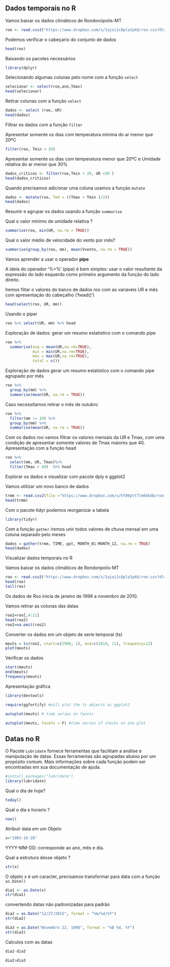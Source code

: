 ## Dados temporais no R


Vamos baixar os dados climáticos de Rondonópolis-MT
```r
roo <- read.csv2("https://www.dropbox.com/s/1ajoi1c8pla3yk6/roo.csv?dl=1")
```

Podemos verificar o cabeçario do conjunto de dados
```r
head(roo)
```

Baixando os pacotes necessários
```r
library(dplyr)
```


Selecionando algumas colunas pelo nome com a função `select`

```r
selecionar <- select(roo,ano,Tmax)
head(selecionar)
```


Retirar colunas com a função `select`

```r
dados <- select (roo,-UR)
head(dados)
```

Filtrar os dados com a função `filter`

Apresentar somente os dias com temperatura minima do ar menor que 20ºC

```r
filter(roo, Tmin < 20)
```

Apresentar somente os dias com temperatura menor que 20ºC e Umidade relativa do ar menor que 30%

```r
dados_criticos <- filter(roo,Tmin < 20, UR <30 )
head(dados_criticos)
```

Quando precisamos adicionar uma coluna usamos a função `mutate`

```r
dados <- mutate(roo, Tmd = ((Tmax + Tmin )/2))
head(dados)
```

Resumir e agrupar os dados usando a função `summarise`

Qual o valor minimo de umidade relativa ?
```r
summarise(roo, min(UR, na.rm = TRUE)) 
```

Qual o valor médio de velocidade do vento  por mês?

```r
summarise(group_by(roo, mm), mean(Vvento, na.rm = TRUE))
```


Vamos aprender a usar o operador **pipe**

A ideia do operador '%>%' (pipe) é bem simples: usar o valor resultante da expressão do lado esquerdo como primeiro argumento da função do lado direito.

Iremos filtar o valores do banco de dados *roo* com as variaveis UR e mês com apresentação do cabeçalho ('head()') 
```r
head(select(roo, UR, mm))
```

Usando o piper
```r
roo %>% select(UR, mm) %>% head
```

Exploração de dados:  gerar um resumo estatístico com o comando pipe

```r
roo %>% 
  summarise(avg = mean(UR,na.rm=TRUE), 
            min = min(UR,na.rm=TRUE),
            max = max(UR,na.rm=TRUE),
            total = n())
```

Exploração de dados  gerar um resumo estatístico com o comando pipe agrupado por mês

```r
roo %>% 
  group_by(mm) %>% 
  summarise(mean(UR, na.rm = TRUE))
```

Caso necessitamos retirar o mês de outubro

```r
roo %>% 
  filter(mm != 10) %>% 
  group_by(mm) %>% 
  summarise(mean(UR, na.rm = TRUE))
```

Com os dados roo vamos filtrar os valores mensais da UR e Tmax, com uma condição de apresentar somente valores de Tmax maiores que 40. Apresentação com a função head

```r
roo %>%
  select(mm, UR, Tmax)%>%
  filter(Tmax > 40)  %>% head
```


Explorar os dados e visualizar com pacote dply e ggplot2

Vamos utilizar um novo banco de dados

```r
trmm <- read.csv2(file ="https://www.dropbox.com/s/hf80ptt7lm6kbdb/roo_trmm.csv?dl=1", sep = "," )
head(trmm)
```

Com o pacote tidyr podemos reorganizar a tabela
```r
library(tidyr)
```

Com a função `gather` iremos unir todos valores  de chuva mensal em uma coluna separado pelo meses

```r
dados = gather(trmm, TIME, ppt, MONTH_01:MONTH_12, na.rm = TRUE)
head(dados)
```

Visualizar dados temporais no R

Vamos baixar os dados climáticos de Rondonpolis-MT
```r
roo <- read.csv2("https://www.dropbox.com/s/1ajoi1c8pla3yk6/roo.csv?dl=1")
head(roo)
tail(roo)
```


Os dados de Roo inicia de janeiro de 1998 a novembro de 2010.

Vamos retirar as colunas das datas
```r
roo2=roo[,4:11]
head(roo2)
roo2=na.omit(roo2)
```

Converter os dados em um objeto de serie temporal (ts)

```r
meuts = ts(roo2, start=c(1998, 1), end=c(2010, 11), frequency=12) 
plot(meuts)
```

Verificar os dados
```r
start(meuts)
end(meuts)
frequency(meuts)
```

Apresentação gráfica
```r
library(devtools)

require(ggfortify) #will plot the ts objects as ggplot2

autoplot(meuts) # time series on facets

autoplot(meuts, facets = F) #time series of stocks on one plot

```

## Datas no R

O Pacote `Lubridate` fornece ferramentas que facilitam a análise e manipulação de datas. Essas ferramentas são agrupadas abaixo por um propósito comum. Mais informações sobre cada função podem ser encontradas em sua documentação de ajuda.

```r
#install.packages("lubridate")
library(lubridate)
```

Qual o dia de hoje?

```r
today()
```

Qual o dia e horario ?

```r
now()
```

Atribuir  data em um Objeto
```r
x="1983-10-28"
```

YYYY-MM-DD: corresponde ao ano, mês e dia.

Qual a estrutura desse objeto ? 

```r
str(x)
```

O objeto *x* é um caracter, precisamos transformar para data com a função `as.Date()`

```r
dia1 <- as.Date(x)
str(dia1)
```


convertendo datas não padronizadas para padrão

```r
dia2 = as.Date("12/27/2015", format = "%m/%d/%Y")
str(dia2)
```


```r
dia3 = as.Date("Novembro 22, 1998", format = "%B %d, %Y")
str(dia3)
```

Calculos com as datas

```r
dia2-dia3
```

```r
dia2>dia3
```


